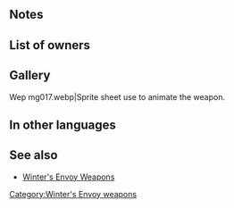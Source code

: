 {{Weapon Infobox
|tagid=SID_燭台
|weaponType=Red Tome
|weaponName={{PAGENAME}}
|might=8
|range=2
|effect=If foe initiates combat, grants Atk/Spd/Def/Res+2 during combat.
|cost=200
|exclusive=0
|statModifiers=0,8,0,0,0
|next=Candelabra+
|promotionRarity=5
|promotionTier=1
|required=Elfire;Ruin
|properties=
}}
==Notes==
{{IfFoeInitiates}}
{{Combat boosts}}
==List of owners==
{{Skill Hero List}}
==Gallery==
<gallery>
Wep mg017.webp|Sprite sheet use to animate the weapon.
</gallery>
==In other languages==
{{OtherLanguages
|japanese=燭台
|german=Kronleuchter
|spanishEU=Candelabro
|spanishLA=Candelabro
|french=Candélabre
|italian=Candelabro
|chineseTW=燭台
|portuguese=Candelabro
}}
==See also==
* [[Winter's Envoy Weapons]]
{{Weapons Navbox}}
[[Category:Winter's Envoy weapons]]